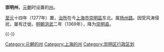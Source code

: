 {{unreferenced|time=2019-01-17T10:04:19+00:00}}
'''崇明州'''，[[元朝|元朝]]时设置的[[州|州]]。

[[至元_(忽必烈)|至元]]十四年（1277年）置，[[治所|治所]]在今[[上海市|上海市]][[崇明區|崇明區]]东北。属[[扬州路|扬州路]]。因受风涛侵扰，屡有迁徙。[[明朝|明朝]][[洪武|洪武]]二年（1369年），降为[[崇明县|崇明县]]。
 
{{-}}
{{1949年以前上海已撤销县级以上行政区}}
{{元朝行政区划小作品}}
{{DEFAULTSORT:C}}
[[Category:元朝的州|Category:元朝的州]]
[[Category:上海的州|Category:上海的州]]
[[Category:崇明区行政区划|Category:崇明区行政区划]]